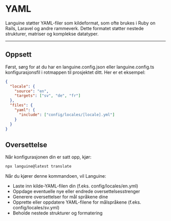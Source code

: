 # YAML

Languine støtter YAML-filer som kildeformat, som ofte brukes i Ruby on Rails, Laravel og andre rammeverk. Dette formatet støtter nestede strukturer, matriser og komplekse datatyper.

---

## Oppsett

Først, sørg for at du har en languine.config.json eller languine.config.ts konfigurasjonsfil i rotmappen til prosjektet ditt. Her er et eksempel:

```json
{
  "locale": {
    "source": "en",
    "targets": ["sv", "de", "fr"]
  },
  "files": {
    "yaml": {
      "include": ["config/locales/[locale].yml"]
    }
  }
}
```

## Oversettelse

Når konfigurasjonen din er satt opp, kjør:

```bash
npx languine@latest translate
```

Når du kjører denne kommandoen, vil Languine:

- Laste inn kilde-YAML-filen din (f.eks. config/locales/en.yml)
- Oppdage eventuelle nye eller endrede oversettelsesstrenger
- Generere oversettelser for mål språkene dine
- Opprette eller oppdatere YAML-filene for målspråkene (f.eks. config/locales/sv.yml)
- Beholde nestede strukturer og formatering
